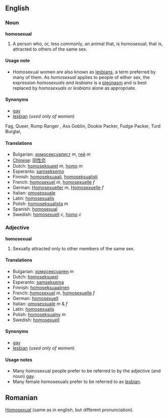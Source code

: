 ==English==
===Noun===
'''homosexual'''
# A person who, or, less commonly, an animal that, is homosexual; that is, attracted to others of the same sex.

====Usage note====
*Homosexual women are also known as [[lesbian]]s, a term preferred by many of them.  As ''homosexual'' applies to people of either sex, the expression ''homosexuals and lesbians'' is a [[pleonasm]] and is best replaced by ''homosexuals'' or ''lesbians'' alone as appropriate.

====Synonyms====
*[[gay]]
*[[lesbian]] (''used only of women'')
Fag,
Queer,
Rump Ranger ,
Ass Goblin,
Dookie Packer,
Fudge Packer,
Turd Burglar,

====Translations====
*Bulgarian: [[хомосексуалист]] ''m'', [[гей]] ''m'' <!--, [[педал]] ''m'' (highly offensive) this is not an idiomatic translation - belongs under "queer" and the like -->
*[[Chinese]]: [[同性恋]]
*Dutch: [[homoseksueel]] ''m'', [[homo]] ''m''
*Esperanto: [[samseksemo]]
*Finnish: [[homoseksuaali]], [[homoseksualisti]]
*French: [[homosexuel]] ''m'', [[homosexuelle]] ''f''
*German: [[Homosexueller]] ''m'', [[Homosexuelle]] ''f''
*Italian: [[omosessuale]]
*Latin: [[homosexualis]]
*Polish: [[homoseksualista]] ''m''
*Spanish: [[homosexual]]
*Swedish: [[homosexuell]] ''c'', [[homo]] ''c''

===Adjective===
'''homosexual'''
# Sexually attracted only to other members of the same sex.

====Translations====
*Bulgarian: [[хомосексуален]] ''m''
*Dutch: [[homoseksueel]]
*Esperanto: [[samseksema]]
*Finnish: [[homoseksuaalinen]]
*French: [[homosexuel]] ''m'', [[homosexuelle]] ''f''
*German: [[homosexuell]]
*Italian: [[omosessuale]] ''m'' & ''f''
*Latin: [[homosexualis]]
*Polish: [[homoseksualny]] ''m''
*Swedish: [[homosexuell]]

====Synonyms====
*[[gay]]
*[[lesbian]] (''used only of women'')

====Usage notes====
*Many homosexual people prefer to be referred to by the adjective (and noun) [[gay]].
*Many female homosexuals prefer to be referred to as [[lesbian]].

==Romanian==
[[Homosexual]] (same as in english, but different pronunciation).